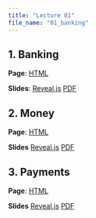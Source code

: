 ```yaml
---
title: "Lecture 01"
file_name: "01_banking"
---
```

## 1. Banking
**Page**: [HTML](01_banking.html){target=_blank}

**Slides**:
[Reveal.js](01_banking.slides.html){target=_blank}
[PDF](01_banking.slides.pdf){target=_blank}

## 2. Money
**Page**: [HTML](02_money.html){target=_blank}

**Slides**
[Reveal.js](02_money.html.slides.html){target=_blank}
[PDF](02_money.html.slides.pdf){target=_blank}

## 3. Payments
**Page**: [HTML](03_payment.html){target=_blank}

**Slides**
[Reveal.js](03_payment.slides.html){target=_blank}
[PDF](03_payment.slides.pdf){target=_blank}
